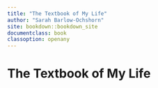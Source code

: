 ```yaml
---
title: "The Textbook of My Life"
author: "Sarah Barlow-Ochshorn"
site: bookdown::bookdown_site
documentclass: book
classoption: openany
---
```


# The Textbook of My Life
